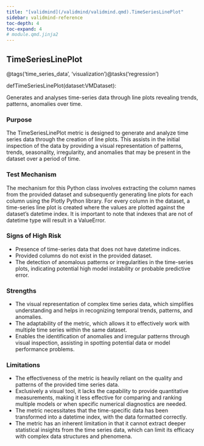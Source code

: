 ```yaml
---
title: "[validmind](/validmind/validmind.qmd).TimeSeriesLinePlot"
sidebar: validmind-reference
toc-depth: 4
toc-expand: 4
# module.qmd.jinja2
---
```


<!-- function.qmd.jinja2 -->

## TimeSeriesLinePlot<span class="suffix"></span>

<!-- signatures.jinja2 -->

::: {.signature}

<span class="decorators"><span class="decorator">@<span class="n">tags(<span class="s">'time_series_data'</span>, <span class="s">'visualization'</span>)</span></span><span class="decorator">@<span class="n">tasks(<span class="s">'regression'</span>)</span></span></span>

<span class="kw">def</span><span class="name">TimeSeriesLinePlot</span>(<span class="param"><span class="n">dataset</span><span class="p">:</span><span class="n">VMDataset</span></span>):

:::

<!-- docstring.jinja2 -->

Generates and analyses time-series data through line plots revealing trends, patterns, anomalies over time.

### Purpose

The TimeSeriesLinePlot metric is designed to generate and analyze time series data through the creation of line plots. This assists in the initial inspection of the data by providing a visual representation of patterns, trends, seasonality, irregularity, and anomalies that may be present in the dataset over a period of time.

### Test Mechanism

The mechanism for this Python class involves extracting the column names from the provided dataset and subsequently generating line plots for each column using the Plotly Python library. For every column in the dataset, a time-series line plot is created where the values are plotted against the dataset's datetime index. It is important to note that indexes that are not of datetime type will result in a ValueError.

### Signs of High Risk

- Presence of time-series data that does not have datetime indices.
- Provided columns do not exist in the provided dataset.
- The detection of anomalous patterns or irregularities in the time-series plots, indicating potential high model instability or probable predictive error.

### Strengths

- The visual representation of complex time series data, which simplifies understanding and helps in recognizing temporal trends, patterns, and anomalies.
- The adaptability of the metric, which allows it to effectively work with multiple time series within the same dataset.
- Enables the identification of anomalies and irregular patterns through visual inspection, assisting in spotting potential data or model performance problems.

### Limitations

- The effectiveness of the metric is heavily reliant on the quality and patterns of the provided time series data.
- Exclusively a visual tool, it lacks the capability to provide quantitative measurements, making it less effective for comparing and ranking multiple models or when specific numerical diagnostics are needed.
- The metric necessitates that the time-specific data has been transformed into a datetime index, with the data formatted correctly.
- The metric has an inherent limitation in that it cannot extract deeper statistical insights from the time series data, which can limit its efficacy with complex data structures and phenomena.
